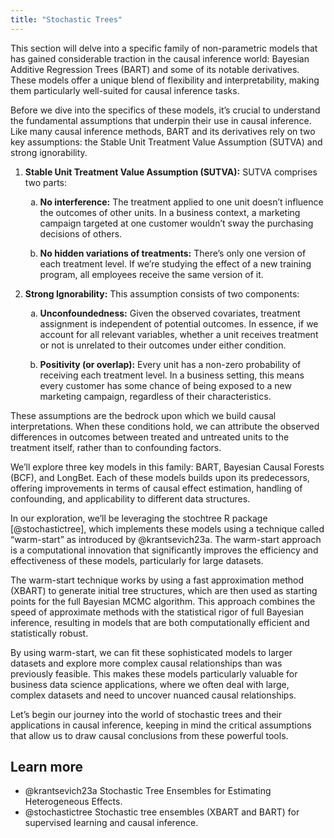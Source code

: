 ```yaml
---
title: "Stochastic Trees"
---
```


This section will delve into a specific family of non-parametric models that has
gained considerable traction in the causal inference world: Bayesian Additive
Regression Trees (BART) and some of its notable derivatives. These models offer
a unique blend of flexibility and interpretability, making them particularly
well-suited for causal inference tasks.

Before we dive into the specifics of these models, it's crucial to understand
the fundamental assumptions that underpin their use in causal inference. Like
many causal inference methods, BART and its derivatives rely on two key
assumptions: the Stable Unit Treatment Value Assumption (SUTVA) and strong
ignorability.

1.  **Stable Unit Treatment Value Assumption (SUTVA):** SUTVA comprises two
    parts:

    a. **No interference:** The treatment applied to one unit doesn't influence 
    the outcomes of other units. In a business context, a marketing campaign 
    targeted at one customer wouldn't sway the purchasing decisions of others.
  
    b. **No hidden variations of treatments:** There's only one version of
    each treatment level. If we're studying the effect of a new
    training program, all employees receive the same version of it.

2.  **Strong Ignorability:** This assumption consists of two components:

    a. **Unconfoundedness:** Given the observed covariates, treatment 
    assignment is independent of potential outcomes. In essence, if we account
    for all relevant variables, whether a unit receives treatment or not 
    is unrelated to their outcomes under either condition.
  
    b. **Positivity (or overlap):** Every unit has a non-zero probability of
    receiving each treatment level. In a business setting, this means 
    every customer has some chance of being exposed to a new marketing
    campaign, regardless of their characteristics.
    
These assumptions are the bedrock upon which we build causal interpretations.
When these conditions hold, we can attribute the observed
differences in outcomes between treated and untreated units to the treatment
itself, rather than to confounding factors.  

We'll explore three key models in this family: BART, Bayesian Causal Forests
(BCF), and LongBet. Each of these models builds upon its predecessors, offering
improvements in terms of causal effect estimation, handling of confounding, and
applicability to different data structures.

In our exploration, we'll be leveraging the stochtree R package
[@stochastictree], which implements these models using a technique called
"warm-start" as introduced by @krantsevich23a. The warm-start approach is a
computational innovation that significantly improves the efficiency and
effectiveness of these models, particularly for large datasets.

The warm-start technique works by using a fast approximation method (XBART) to
generate initial tree structures, which are then used as starting points for the
full Bayesian MCMC algorithm. This approach combines the speed of approximate
methods with the statistical rigor of full Bayesian inference, resulting in
models that are both computationally efficient and statistically robust.

By using warm-start, we can fit these sophisticated models to larger datasets
and explore more complex causal relationships than was previously feasible. This
makes these models particularly valuable for business data science applications,
where we often deal with large, complex datasets and need to uncover nuanced
causal relationships.

Let's begin our journey into the world of stochastic trees and their
applications in causal inference, keeping in mind the critical assumptions that
allow us to draw causal conclusions from these powerful tools.

::: {.callout-tip}
## Learn more
  - @krantsevich23a Stochastic Tree Ensembles for Estimating Heterogeneous
    Effects.
  - @stochastictree Stochastic tree ensembles (XBART and BART) for supervised
    learning and causal inference.
::: 